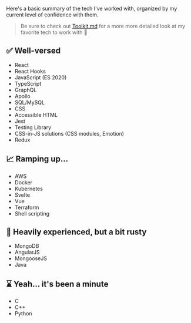 
<PageHeader title="Skills">
  <p>
    Here's a basic summary of the tech I've worked with, organized by my current
    level of confidence with them.
  </p>
  <blockquote>
    Be sure to check out <a href="/toolkit/">Toolkit.md</a> for a more more
    detailed look at my favorite tech to work with 🧰
  </blockquote>
</PageHeader>

## ✅ Well-versed

- React
- React Hooks
- JavaScript (ES 2020)
- TypeScript
- GraphQL
- Apollo
- SQL/MySQL
- CSS
- Accessible HTML
- Jest
- Testing Library
- CSS-in-JS solutions (CSS modules, Emotion)
- Redux

## 📈 Ramping up...

- AWS
- Docker
- Kubernetes
- Svelte
- Vue
- Terraform
- Shell scripting

## 🧹 Heavily experienced, but a bit rusty

- MongoDB
- AngularJS
- MongooseJS
- Java

## ⌛ Yeah... it's been a minute

- C
- C++
- Python
